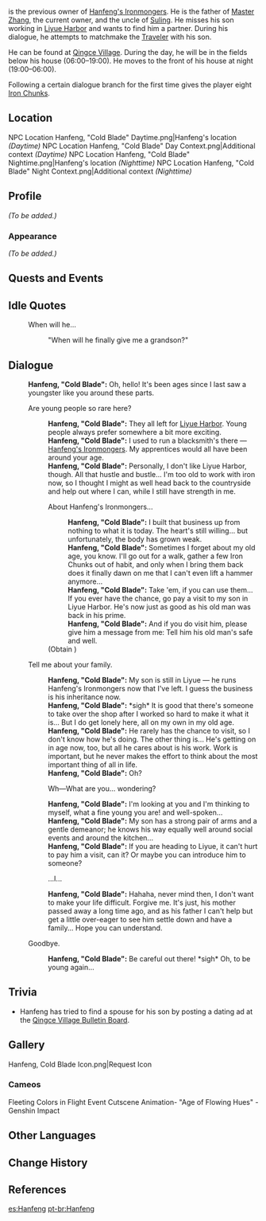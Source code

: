 {{Meta
<!-- REMOVE THIS TEMPLATE AFTER ADDING MISSING INFO -->
|missing_NPC_profile  = yes
}}
{{Character Infobox
|type             = Open-World NPC
|region           = Liyue
|location         = Liyue
|realname         = Hanfeng
|image            = NPC Hanfeng Cold Blade.png
|dialoguereward   = {{Card|Iron Chunk|8}}
|child            = Master Zhang
|relative         = Suling
|relativeNote     = nephew
}}
{{Lang|'''Hanfeng'''|zh=寒锋|zh_rm=Hánfēng}} is the previous owner of [[Hanfeng's Ironmongers]]. He is the father of [[Master Zhang]], the current owner, and the uncle of [[Suling]]. He misses his son working in [[Liyue Harbor]] and wants to find him a partner. During his dialogue, he attempts to matchmake the [[Traveler]] with his son.

He can be found at [[Qingce Village]]. During the day, he will be in the fields below his house (06:00&ndash;19:00). He moves to the front of his house at night (19:00&ndash;06:00).

Following a certain dialogue branch for the first time gives the player eight [[Iron Chunk]]s.

==Location==
<gallery>
NPC Location Hanfeng, "Cold Blade" Daytime.png|Hanfeng's location ''(Daytime)''
NPC Location Hanfeng, "Cold Blade" Day Context.png|Additional context ''(Daytime)''
NPC Location Hanfeng, "Cold Blade" Nightime.png|Hanfeng's location ''(Nighttime)''
NPC Location Hanfeng, "Cold Blade" Night Context.png|Additional context ''(Nighttime)''
</gallery>

==Profile==
<!--detailed story/lore information goes here-->
''(To be added.)''

===Appearance===
''(To be added.)''

==Quests and Events==
{{Quests and Events}}

==Idle Quotes==
{{Dialogue Start}}
:{{DIcon|Idle}} When will he...
::{{A|VO Hanfeng Cold Blade 01.ogg}} "When will he finally give me a grandson?"
{{Dialogue End}}

==Dialogue==
{{Dialogue Start}}
:'''Hanfeng, "Cold Blade":''' Oh, hello! It's been ages since I last saw a youngster like you around these parts.
:{{DIcon}} Are young people so rare here?
::'''Hanfeng, "Cold Blade":''' They all left for [[Liyue Harbor]]. Young people always prefer somewhere a bit more exciting.
::'''Hanfeng, "Cold Blade":''' I used to run a blacksmith's there &mdash; [[Hanfeng's Ironmongers]]. My apprentices would all have been around your age.
::'''Hanfeng, "Cold Blade":''' Personally, I don't like Liyue Harbor, though. All that hustle and bustle... I'm too old to work with iron now, so I thought I might as well head back to the countryside and help out where I can, while I still have strength in me.
::{{DIcon|Reward}} About Hanfeng's Ironmongers...
:::'''Hanfeng, "Cold Blade":''' I built that business up from nothing to what it is today. The heart's still willing... but unfortunately, the body has grown weak.
:::'''Hanfeng, "Cold Blade":''' Sometimes I forget about my old age, you know. I'll go out for a walk, gather a few Iron Chunks out of habit, and only when I bring them back does it finally dawn on me that I can't even lift a hammer anymore...
:::'''Hanfeng, "Cold Blade":''' Take 'em, if you can use them... If you ever have the chance, go pay a visit to my son in Liyue Harbor. He's now just as good as his old man was back in his prime.
:::'''Hanfeng, "Cold Blade":''' And if you do visit him, please give him a message from me: Tell him his old man's safe and well.
::;(Obtain {{Item|Iron Chunk|20|x=8}})
:{{DIcon}} Tell me about your family.
::'''Hanfeng, "Cold Blade":''' My son is still in Liyue &mdash; he runs Hanfeng's Ironmongers now that I've left. I guess the business is his inheritance now.
::'''Hanfeng, "Cold Blade":''' *sigh* It is good that there's someone to take over the shop after I worked so hard to make it what it is... But I do get lonely here, all on my own in my old age.
::'''Hanfeng, "Cold Blade":''' He rarely has the chance to visit, so I don't know how he's doing. The other thing is... He's getting on in age now, too, but all he cares about is his work. Work is important, but he never makes the effort to think about the most important thing of all in life.
::'''Hanfeng, "Cold Blade":''' Oh?
::{{DIcon}} Wh&mdash;What are you... wondering?
::'''Hanfeng, "Cold Blade":''' I'm looking at you and I'm thinking to myself, what a fine young {{MC|m=man|f=lady}} you are! {{MC|m=Handsome|f=Beautiful}} and well-spoken...
::'''Hanfeng, "Cold Blade":''' My son has a strong pair of arms and a gentle demeanor; he knows his way equally well around social events and around the kitchen...
::'''Hanfeng, "Cold Blade":''' If you are heading to Liyue, it can't hurt to pay him a visit, can it? Or maybe you can introduce him to someone?
::{{DIcon}} ...I...
::'''Hanfeng, "Cold Blade":''' Hahaha, never mind then, I don't want to make your life difficult. Forgive me. It's just, his mother passed away a long time ago, and as his father I can't help but get a little over-eager to see him settle down and have a family... Hope you can understand.
:{{DIcon}} Goodbye.
::'''Hanfeng, "Cold Blade":''' Be careful out there! *sigh* Oh, to be young again...
{{Dialogue End}}

==Trivia==
*Hanfeng has tried to find a spouse for his son by posting a dating ad at the [[Qingce Village Bulletin Board]].

==Gallery==
<gallery>
Hanfeng, Cold Blade Icon.png|Request Icon
</gallery>
===Cameos===
<gallery>
Fleeting Colors in Flight Event Cutscene Animation- "Age of Flowing Hues" - Genshin Impact
</gallery>

==Other Languages==
{{Other Languages|default_hidden=1
|en      = Hanfeng, "Cold Blade"
|zhs     = 寒锋
|zhs_rm  = Hánfēng
|zht     = 寒鋒
|zht_rm  = Hánfēng
<!-- |zh_tl   = Cold Blade -->
|ja      = 寒鋒
|ja_rm   = Kanhou<ref>{{Ref/Quest|The Stars Inscribe the Year's Wishes|note=Japanese Voice-Over}}</ref>
|ko      = 한봉
|es      = Hanfeng
|fr      = Hanfeng
|ru      = Хань Фэн
|th      = Hanfeng
|vi      = Hanfeng
|de      = Hanfeng die kalte Klinge
|id      = Hanfeng
|pt      = Hanfeng
|tr      = "Soğuk Kılıç" Hanfeng
|it      = Hanfeng
}}

==Change History==
{{Change History|1.0}}

==References==
{{Reflist}}

[[es:Hanfeng]]
[[pt-br:Hanfeng]]